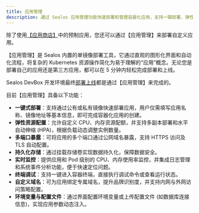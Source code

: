 ```yaml
---
title: 应用管理
description: 通过 Sealos 应用管理功能快速部署和管理容器化应用，支持一键部署、弹性伸缩、多端口暴露、持久化存储等特性
---
```


除了使用[【应用商店】](/docs/guides/app-store)中的预制应用，您还可以通过【应用管理】来部署自定义应用。

【应用管理】是 Sealos 内置的单镜像部署工具，它通过直观的图形化界面和自动化流程，将复杂的 Kubernetes 资源操作简化为易于理解的“应用”概念。无论您是部署自己的应用还是第三方应用，都可以在 5 分钟内轻松完成部署和上线。

Sealos DevBox 开发环境最终[部署上线](/docs/guides/fundamentals/deploy)都是通过【应用管理】来完成的。

目前【应用管理】具备以下功能：

- **一键式部署**：支持通过公有或私有镜像快速部署应用，用户仅需填写应用名称、镜像地址等基本信息，即可完成容器化应用的创建。
- **弹性资源配置**：允许自定义 CPU、内存资源配额，并支持多副本部署和水平自动伸缩 (HPA)，根据负载动态调整实例数量。
- **多端口暴露**：可将应用的多个端口通过公网域名暴露，支持 HTTPS 访问及 TLS 自动配置。
- **持久化存储**：通过挂载存储卷实现数据持久化，保障数据安全。
- **实时监控**：提供应用和 Pod 级别的 CPU、内存使用率监控，并集成日志管理和系统事件分析功能，便于快速定位问题。
- **终端调试**：支持一键进入容器终端，直接执行调试命令或查看运行状态。
- **自定义域名**：可为应用绑定专属域名，提升品牌识别度，并支持内网与外网访问策略配置。
- **环境变量与配置文件**：通过界面配置环境变量或上传配置文件 (如数据库连接信息)，实现应用参数动态注入。


